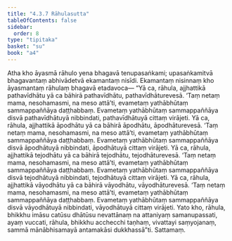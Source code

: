 ```yaml
---
title: "4.3.7 Rāhulasutta"
tableOfContents: false
sidebar:
  order: 8
type: "tipitaka"
basket: "su"
book: "a4"
---
```



<DynamicBreadcrumb />

<Division number="177" book="a4">

<Paragraph number="1069" book="a4">
Atha kho āyasmā rāhulo yena bhagavā tenupasaṅkami; upasaṅkamitvā bhagavantaṃ abhivādetvā ekamantaṃ nisīdi. Ekamantaṃ nisinnaṃ kho āyasmantaṃ rāhulaṃ bhagavā etadavoca—
</Paragraph>

<Paragraph number="1070" book="a4">
“Yā ca, rāhula, ajjhattikā pathavīdhātu yā ca bāhirā pathavīdhātu, pathavīdhāturevesā. ‘Taṃ netaṃ mama, nesohamasmi, na meso attā’ti, evametaṃ yathābhūtaṃ sammappaññāya daṭṭhabbaṃ. Evametaṃ yathābhūtaṃ sammappaññāya disvā pathavīdhātuyā nibbindati, pathavīdhātuyā cittaṃ virājeti.
</Paragraph>

<Paragraph number="1071" book="a4">
Yā ca, rāhula, ajjhattikā āpodhātu yā ca bāhirā āpodhātu, āpodhāturevesā. ‘Taṃ netaṃ mama, nesohamasmi, na meso attā’ti, evametaṃ yathābhūtaṃ sammappaññāya daṭṭhabbaṃ. Evametaṃ yathābhūtaṃ sammappaññāya disvā āpodhātuyā nibbindati, āpodhātuyā cittaṃ virājeti.
</Paragraph>

<Paragraph number="1072" book="a4">
Yā ca, rāhula, ajjhattikā tejodhātu yā ca bāhirā tejodhātu, tejodhāturevesā. ‘Taṃ netaṃ mama, nesohamasmi, na meso attā’ti, evametaṃ yathābhūtaṃ sammappaññāya daṭṭhabbaṃ. Evametaṃ yathābhūtaṃ sammappaññāya disvā tejodhātuyā nibbindati, tejodhātuyā cittaṃ virājeti.
</Paragraph>

<Paragraph number="1073" book="a4">
Yā ca, rāhula, ajjhattikā vāyodhātu yā ca bāhirā vāyodhātu, vāyodhāturevesā. ‘Taṃ netaṃ mama, nesohamasmi, na meso attā’ti, evametaṃ yathābhūtaṃ sammappaññāya daṭṭhabbaṃ. Evametaṃ yathābhūtaṃ sammappaññāya disvā vāyodhātuyā nibbindati, vāyodhātuyā cittaṃ virājeti.
</Paragraph>

<Paragraph number="1074" book="a4">
Yato kho, rāhula, bhikkhu imāsu catūsu dhātūsu nevattānaṃ na attaniyaṃ samanupassati, ayaṃ vuccati, rāhula, bhikkhu acchecchi taṇhaṃ, vivattayi saṃyojanaṃ, sammā mānābhisamayā antamakāsi dukkhassā”ti.

</Paragraph>
</Division>

<Paragraph number="1075" type="center" book="a4">
Sattamaṃ.
</Paragraph>
